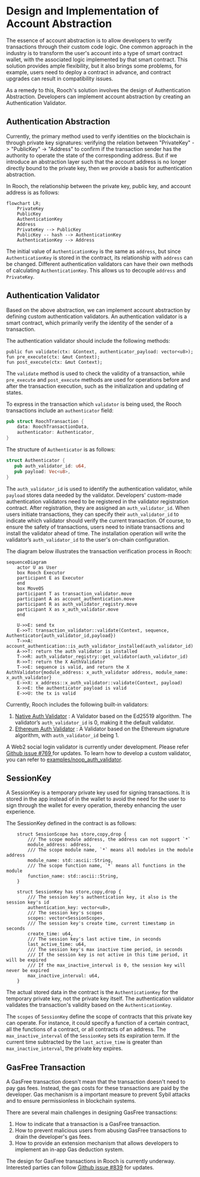 # Design and Implementation of Account Abstraction

The essence of account abstraction is to allow developers to verify transactions through their custom code logic. One common approach in the industry is to transform the user's account into a type of smart contract wallet, with the associated logic implemented by that smart contract.
This solution provides ample flexibility, but it also brings some problems, for example, users need to deploy a contract in advance, and contract upgrades can result in compatibility issues.

As a remedy to this, Rooch's solution involves the design of Authentication Abstraction. Developers can implement account abstraction by creating an Authentication Validator.

## Authentication Abstraction

Currently, the primary method used to verify identities on the blockchain is through private key signatures: verifying the relation between "PrivateKey" -> "PublicKey" -> "Address" to confirm if the transaction sender has the authority to operate the state of the corresponding address.
But if we introduce an abstraction layer such that the account address is no longer directly bound to the private key, then we provide a basis for authentication abstraction.

In Rooch, the relationship between the private key, public key, and account address is as follows:

```mermaid
flowchart LR;
    PrivateKey
    PublicKey
    AuthenticationKey
    Address
    PrivateKey --> PublicKey
    PublicKey -- hash --> AuthenticationKey
    AuthenticationKey --> Address
```

The initial value of `AuthenticationKey` is the same as `address`, but since `AuthenticationKey` is stored in the contract, its relationship with `address` can be changed. Different authentication validators can have their own methods of calculating `AuthenticationKey`.
This allows us to decouple `address` and `PrivateKey`.

## Authentication Validator

Based on the above abstraction, we can implement account abstraction by defining custom authentication validators. An authentication validator is a smart contract, which primarily verify the identity of the sender of a transaction.

The authentication validator should include the following methods:

```move
public fun validate(ctx: &Context, authenticator_payload: vector<u8>);
fun pre_execute(ctx: &mut Context);
fun post_execute(ctx: &mut Context);
```

The `validate` method is used to check the validity of a transaction, while `pre_execute` and `post_execute` methods are used for operations before and after the transaction execution, such as the initialization and updating of states.

To express in the transaction which `validator` is being used, the Rooch transactions include an `authenticator` field:

```rust
pub struct RoochTransaction {
    data: RoochTransactionData,
    authenticator: Authenticator,
}
```

The structure of `Authenticator` is as follows:

```rust
struct Authenticator {
   pub auth_validator_id: u64,
   pub payload: Vec<u8>,
}
```

The `auth_validator_id` is used to identify the authentication validator, while `payload` stores data needed by the validator. 
Developers' custom-made authentication validators need to be registered in the validator registration contract. After registration, they are assigned an `auth_validator_id`.
When users initiate transactions, they can specify their `auth_validator_id` to indicate which validator should verify the current transaction.
Of course, to ensure the safety of transactions, users need to initiate transactions and install the validator ahead of time. The installation operation will write the validator’s `auth_validator_id` to the user's on-chain configuration.

The diagram below illustrates the transaction verification process in Rooch:

```mermaid
sequenceDiagram
    actor U as User
    box Rooch Executor
    participant E as Executor
    end
    box MoveOS
    participant T as transaction_validator.move
    participant A as account_authentication.move
    participant R as auth_validator_registry.move
    participant X as x_auth_validator.move
    end

    U->>E: send tx
    E->>T: transaction_validator::validate(Context, sequence, Authenticator{auth_validator_id,payload})
    T->>A: account_authentication::is_auth_validator_installed(auth_validator_id)
    A->>T: return the auth validator is installed
    T->>R: auth_validator_registry::get_validator(auth_validator_id)
    R->>T: return the X AuthValidator
    T->>E: sequence is valid, and return the X AuthValidator{module_address: x_auth_validator address, module_name: x_auth_validator}
    E->>X: x_address::x_auth_validator::validate(Context, payload)
    X->>E: the authenticator payload is valid
    E->>U: the tx is valid 
```

Currently, Rooch includes the following built-in validators:

1. [Native Auth Validator](https://github.com/rooch-network/rooch/blob/main/crates/rooch-framework/sources/auth_validator/native_validator.move) : A Validator based on the Ed25519 algorithm. The validator’s `auth_validator_id` is 0, making it the default validator.
2. [Ethereum Auth Validator](https://github.com/rooch-network/rooch/blob/main/crates/rooch-framework/sources/auth_validator/ethereum_validator.move) : A Validator based on the Ethereum signature algorithm, with `auth_validator_id` being 1. 

A Web2 social login validator is currently under development. Please refer [Github issue #769 ](https://github.com/rooch-network/rooch/issues/769) for updates.
To learn how to develop a custom validator, you can refer to [examples/noop_auth_validator](https://github.com/rooch-network/rooch/blob/main/examples/noop_auth_validator).  

## SessionKey

A SessionKey is a temporary private key used for signing transactions. It is stored in the app instead of in the wallet to avoid the need for the user to sign through the wallet for every operation, thereby enhancing the user experience.

The SessionKey defined in the contract is as follows:

```move
    struct SessionScope has store,copy,drop {
        /// The scope module address, the address can not support `*`
        module_address: address,
        /// The scope module name, `*` means all modules in the module address
        module_name: std::ascii::String,
        /// The scope function name, `*` means all functions in the module
        function_name: std::ascii::String,
    }

    struct SessionKey has store,copy,drop {
        /// The session key's authentication key, it also is the session key's id
        authentication_key: vector<u8>,
        /// The session key's scopes
        scopes: vector<SessionScope>,
        /// The session key's create time, current timestamp in seconds
        create_time: u64,
        /// The session key's last active time, in seconds
        last_active_time: u64,
        /// The session key's max inactive time period, in seconds
        /// If the session key is not active in this time period, it will be expired
        /// If the max_inactive_interval is 0, the session key will never be expired
        max_inactive_interval: u64,
    }
```

The actual stored data in the contract is the `AuthenticationKey` for the temporary private key, not the private key itself. The authentication validator validates the transaction's validity based on the `AuthenticationKey`.

The `scopes` of `SessionKey` define the scope of contracts that this private key can operate. For instance, it could specify a function of a certain contract, all the functions of a contract, or all contracts of an address.
The `max_inactive_interval` of the `SessionKey` sets its expiration term. If the current time subtracted by the `last_active_time` is greater than `max_inactive_interval`, the private key expires.

## GasFree Transaction

A GasFree transaction doesn't mean that the transaction doesn't need to pay gas fees. Instead, the gas costs for these transactions are paid by the developer. Gas mechanism is a important measure to prevent Sybil attacks and to ensure permissionless in blockchain systems.

There are several main challenges in designing GasFree transactions:

1. How to indicate that a transaction is a GasFree transaction.
2. How to prevent malicious users from abusing GasFree transactions to drain the developer's gas fees.
3. How to provide an extension mechanism that allows developers to implement an in-app Gas deduction system.

The design for GasFree transactions in Rooch is currently underway. Interested parties can follow [Github issue #839](https://github.com/rooch-network/rooch/issues/839) for updates.